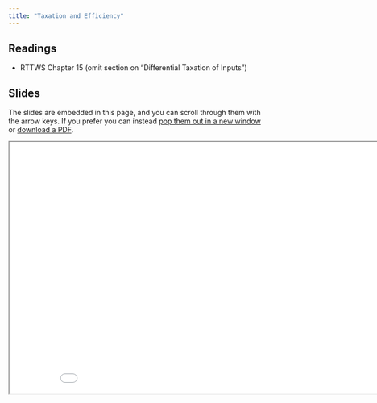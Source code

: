 ```yaml
---
title: "Taxation and Efficiency"
---
```



## Readings

- RTTWS Chapter 15 (omit section on "Differential Taxation of Inputs")

## Slides

The slides are embedded in this page, and you can scroll through them with the arrow keys.  If you prefer you can instead <a href="/slides/incidence/index.html" target="_blank">pop them out in a new window</a> or <a href="/slides/efficiency/index.pdf" target="_blank">download a PDF</a>.


<div>

```{=html}
<p align="center"><iframe width="890" height="500" class="slide-deck" src="/slides/efficiency/"></iframe></p>
```

</div>






